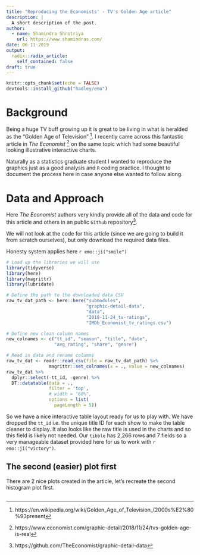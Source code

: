 ```yaml
---
title: "Reproducing the Economists' - TV's Golden Age article"
description: |
  A short description of the post.
author:
  - name: Shamindra Shrotriya
    url: https://www.shamindras.com/
date: 06-11-2019
output:
  radix::radix_article:
    self_contained: false
draft: true
---
```


```r
knitr::opts_chunk$set(echo = FALSE)
devtools::install_github("hadley/emo")
```

# Background

Being a huge TV buff growing up it is great to be living in what is heralded as the "Golden Age of Television" ^[https://en.wikipedia.org/wiki/Golden_Age_of_Television_(2000s%E2%80%93present]. I recently came across this fantastic article in *The Economist* ^[https://www.economist.com/graphic-detail/2018/11/24/tvs-golden-age-is-real] on the same topic which had some beautiful looking illustrative interactive charts.

Naturally as a statistics graduate student I wanted to reproduce the graphics just as a good analysis and `R` coding practice. I thought to document the process here
in case anyone else wanted to follow along.

# Data and Approach

Here *The Economist* authors very kindly provide all of the data and code for this article and others in an
public `Github` repository^[https://github.com/TheEconomist/graphic-detail-data].

We will not look at the code for this article (since we are going to build it from scratch ourselves), but only download the required data files.

<aside>
Honesty system applies here `r emo::ji("smile")`
</aside>

```r
# Load up the libraries we will use
library(tidyverse)
library(here)
library(magrittr)
library(lubridate)

# Define the path to the downloaded data CSV
raw_tv_dat_path <- here::here("submodules",
                              "graphic-detail-data",
                              "data",
                              "2018-11-24_tv-ratings",
                              "IMDb_Economist_tv_ratings.csv")

# Define new clean column names
new_colnames <- c("tt_id", "season", "title", "date", 
                  "avg_rating", "share", "genre")

# Read in data and rename columns
raw_tv_dat <- readr::read_csv(file = raw_tv_dat_path) %>% 
                magrittr::set_colnames(x = ., value = new_colnames)                  
raw_tv_dat %>% 
  dplyr::select(-tt_id, -genre) %>% 
  DT::datatable(data = ., 
                filter = 'top',
                # width = "60%",
                options = list(
                  pageLength = 5))
```

So we have a nice interactive table layout ready for us to play with.
We have dropped the `tt_id` i.e. the unique title ID for each show
to make the table cleaner to display. It also looks like the raw title
is used in the charts and so this field is likely not needed. Our
`tibble` has 2,266 rows and 7 fields so a very manageable dataset
provided here for us to work with `r emo::ji("victory")`.

## The second (easier) plot first

There are 2 nice plots created in the article, let's recreate the second histogram plot first.

```r

```

